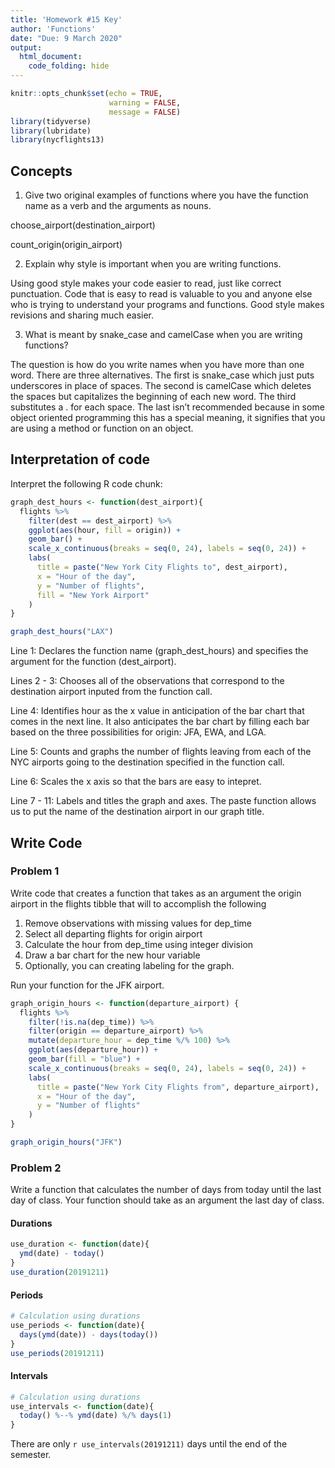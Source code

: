 ```yaml
---
title: 'Homework #15 Key'
author: 'Functions'
date: "Due: 9 March 2020"
output:
  html_document:
    code_folding: hide
---
```


```r
knitr::opts_chunk$set(echo = TRUE,
                      warning = FALSE,
                      message = FALSE)
library(tidyverse)
library(lubridate)
library(nycflights13)
```

## Concepts  

1.  Give two original examples of functions where you have the function name as a verb and the arguments as nouns.  

choose_airport(destination_airport)  

count_origin(origin_airport)


2.  Explain why style is important when you are writing functions.  

Using good style makes your code easier to read, just like correct punctuation. Code that is easy to read is valuable to you and anyone else who is trying to understand your programs and functions. Good style makes revisions and sharing much easier.

3.  What is meant by snake_case and camelCase when you are writing functions?  

The question is how do you write names when you have more than one word. There are three alternatives. The first is snake_case which just puts underscores in place of spaces. The second is camelCase which deletes the spaces but capitalizes the beginning of each new word. The third substitutes a . for each space. The last isn't recommended because in some object oriented programming this has a special meaning, it signifies that you are using a method or function on an object.
    
## Interpretation of code  

Interpret the following R code chunk:  

```r
graph_dest_hours <- function(dest_airport){
  flights %>% 
    filter(dest == dest_airport) %>%
    ggplot(aes(hour, fill = origin)) +
    geom_bar() +
    scale_x_continuous(breaks = seq(0, 24), labels = seq(0, 24)) +
    labs(
      title = paste("New York City Flights to", dest_airport),
      x = "Hour of the day",
      y = "Number of flights",
      fill = "New York Airport"
    )  
}

graph_dest_hours("LAX")
```  

Line 1: Declares the function name (graph_dest_hours) and specifies the argument for the function (dest_airport).  

Lines 2 - 3: Chooses all of the observations that correspond to the destination airport inputed from the function call.  

Line 4:  Identifies hour as the x value in anticipation of the bar chart that comes in the next line. It also anticipates the bar chart by filling each bar based on the three possibilities for origin: JFA, EWA, and LGA.  

Line 5:  Counts and graphs the number of flights leaving from each of the NYC airports going to the destination specified in the function call.  

Line 6:  Scales the x axis so that the bars are easy to intepret.

Line 7 - 11:  Labels and titles the graph and axes. The paste function allows us to put the name of the destination airport in our graph title.  

## Write Code

### Problem 1  

Write code that creates a function that takes as an argument the origin airport in the flights tibble that will to accomplish the following

1.  Remove observations with missing values for dep_time
1.  Select all departing flights for origin airport
1.  Calculate the hour from dep_time using integer division
1.  Draw a bar chart for the new hour variable
1.  Optionally, you can creating labeling for the graph.

Run your function for the JFK airport.

```r
graph_origin_hours <- function(departure_airport) {
  flights %>%
    filter(!is.na(dep_time)) %>%
    filter(origin == departure_airport) %>%
    mutate(departure_hour = dep_time %/% 100) %>%
    ggplot(aes(departure_hour)) +
    geom_bar(fill = "blue") +
    scale_x_continuous(breaks = seq(0, 24), labels = seq(0, 24)) +
    labs(
      title = paste("New York City Flights from", departure_airport),
      x = "Hour of the day",
      y = "Number of flights"
    )  
}

graph_origin_hours("JFK")
```

### Problem 2

Write a function that calculates the number of days from today until the last day of class. Your function should take as an argument the last day of class. 

#### Durations

```r
use_duration <- function(date){
  ymd(date) - today()
}
use_duration(20191211)
```

#### Periods

```r
# Calculation using durations
use_periods <- function(date){
  days(ymd(date)) - days(today())
}
use_periods(20191211)
```

#### Intervals

```r
# Calculation using durations
use_intervals <- function(date){
  today() %--% ymd(date) %/% days(1)
}
```  

There are only `r use_intervals(20191211)` days until the end of the semester.
